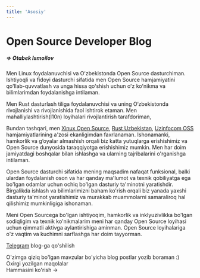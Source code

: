 ```yaml
---
title: 'Asosiy'
---
```



# Open Source Developer Blog

##### => Otabek Ismoilov

Men Linux foydalanuvchisi va Oʻzbekistonda Open Source dasturchiman. Ishtiyoqli va fidoyi dasturchi sifatida men Open Source hamjamiyatini qoʻllab-quvvatlash va unga hissa qoʻshish uchun oʻz koʻnikma va bilimlarimdan foydalanishga intilaman.

Men Rust dasturlash tiliga foydalanuvchisi va uning O‘zbekistonda rivojlanishi va rivojlanishida faol ishtirok etaman. Men mahalliylashtirish(l10n) loyihalari rivojlantirish tarafdoriman,

Bundan tashqari, men [Xinux Open Source](https://www.xinux.uz/), [Rust Uzbekistan](https://github.com/rust-lang-uz), [Uzinfocom OSS](https://github.com/uzinfocom-org) hamjamiyatlarining a'zosi ekanligimdan faxrlanaman. Ishonamanki, hamkorlik va g‘oyalar almashish orqali biz katta yutuqlarga erishishimiz va Open Source dunyosida taraqqiyotga erishishimiz mumkin. Men har doim jamiyatdagi boshqalar bilan ishlashga va ularning tajribalarini o'rganishga intilaman.

Open Source dasturchi sifatida mening maqsadim nafaqat funksional, balki ulardan foydalanish oson va har qanday ma'lumot va texnik qobiliyatga ega bo'lgan odamlar uchun ochiq bo'lgan dasturiy ta'minotni yaratishdir. Birgalikda ishlash va bilimlarimizni baham ko'rish orqali biz yanada yaxshi dasturiy ta'minot yaratishimiz va murakkab muammolarni samaraliroq hal qilishimiz mumkinligiga ishonaman.

Meni Open Sourcega bo'lgan ishtiyoqim, hamkorlik va inklyuzivlikka bo'lgan sodiqligim va texnik ko'nikmalarim meni har qanday Open Source loyihasi uchun qimmatli aktivga aylantirishiga aminman. Open Source loyihalariga o'z vaqtim va kuchimni sarflashga har doim tayyorman.

[Telegram](https://t.me/Otabek_Ismoilov) blog-ga qo'shilish

<div className="mt-8">
  <Tabs items={[]}>
    <Tab>
      <div className="mb-8">
        O'zimga qiziq bo'lgan mavzular bo'yicha blog postlar yozib boraman :)
      </div>
      <div className="mb-4 text-xl font-bold">Oxirgi yozilgan maqolalar</div>
      <Cards num={3}>
        <Card
          title="WebAssembly WASM"
          description=""
          icon="▶️"
          href="/tutorials/article/wasm"
        />
        <Card
          title="Kernel nima va u qanday ishlaydi?"
          description=""
          icon="▶️"
          href="/tutorials/article/kernel"
        />
        <Card
          title="Linux fayl tizimi uchun keng qamrovli qo'llanma"
          description=""
          icon="▶️"
          href="tutorials/article/linux-file-system"
        />
      </Cards>
      <div className="text-right mt-4">
        <Link href="tutorials/all">Hammasini ko'rish →</Link>
      </div>
    </Tab>
    <Tab>
    </Tab>
    <Tab>
    </Tab>
  </Tabs>
</div>

